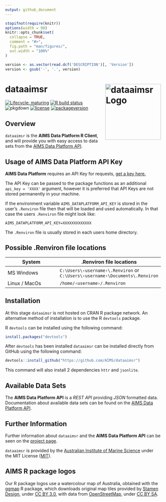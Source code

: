 ```yaml
---
output: github_document
---
```


<!-- README.md is generated from README.Rmd. Please edit that file -->

```r
stopifnot(require(knitr))
options(width = 90)
knitr::opts_chunk$set(
  collapse = TRUE,
  comment = "#>",
  fig.path = "man/figures/",
  out.width = "100%"
)
```

```r
version <- as.vector(read.dcf('DESCRIPTION')[, 'Version'])
version <- gsub('-', '.', version)
```

# dataaimsr <img src="man/figures/logo.png" width = 180 alt="dataaimsr Logo" align="right" />

<!-- badges: start -->
[![Lifecycle: maturing](https://img.shields.io/badge/lifecycle-maturing-blue.svg)](https://www.tidyverse.org/lifecycle/#maturing)
[![R build status](https://github.com/AIMS/dataaimsr/workflows/R-CMD-check/badge.svg)](https://github.com/AIMS/dataaimsr/actions)
![pkgdown](https://github.com/AIMS/dataaimsr/workflows/pkgdown/badge.svg)
[![license](https://img.shields.io/badge/license-MIT + file LICENSE-lightgrey.svg)](https://choosealicense.com/)
[![packageversion](https://img.shields.io/badge/Package%20version-`r version`-orange.svg)](commits/master)
<!-- badges: end -->

## Overview 

`dataaimsr` is the **AIMS Data Platform R Client**, and will provide you with easy access to data sets from the [AIMS Data Platform API](https://aims.github.io/data-platform).

## Usage of AIMS Data Platform API Key

**AIMS Data Platform** requires an API Key for requests, [get a key here.](https://aims.github.io/data-platform/key-request)

The API Key can be passed to the package functions as an additional `api_key = 'XXXX'` argument, however it is preferred that API Keys are not stored permanently in your machine.

If the environment variable `AIMS_DATAPLATFORM_API_KEY` is stored in the user's `.Renviron` file then that will be loaded and used automatically. In that case the users `.Renviron` file might look like:

```
AIMS_DATAPLATFORM_API_KEY=XXXXXXXXXXXXX
```

The `.Renviron` file is usually stored in each users home directory.

## Possible .Renviron file locations

System        | .Renviron file locations
--------------|-------------------------
MS Windows    | <code>C:&#92;Users&#92;&#8249;username&#8250;&#92;.Renviron</code>  or <code>C:&#92;Users&#92;&#8249;username&#8250;&#92;Documents&#92;.Renviron</code>
Linux / MacOs | <code>&#47;home&#47;&#8249;username&#8250;&#47;.Renviron</code>

## Installation

At this stage `dataaimsr` is not hosted on CRAN R package network.
An alternative method of installation is to use the R `devtools` package.

R `devtools` can be installed using the following command:

```r
install.packages("devtools")
```

After `devtools` has been installed `dataaimsr` can be installed directly from GitHub using the following command:

```r
devtools::install_github("https://github.com/AIMS/dataaimsr")
```

This command will also install 2 dependencies `httr` and `jsonlite`.

## Available Data Sets

The **AIMS Data Platform API** is a *REST API* providing *JSON* formatted data. Documentation about available data sets can be found on the [AIMS Data Platform API](https://aims.github.io/data-platform).

## Further Information

Further information about `dataaimsr` and the **AIMS Data Platform API** can be seen on the [project page](https://aims.github.io/dataaimsr).

`dataaimsr` is provided by the [Australian Institute of Marine Science](https://www.aims.gov.au) under the MIT License ([MIT](http://opensource.org/licenses/MIT)).

## AIMS R package logos

Our R package logos use a watercolour map of Australia, obtained with the [ggmap](https://cran.r-project.org/web/packages/ggmap/) R package, which downloads original map tiles provided by [Stamen Design](http://stamen.com), under [CC BY 3.0](http://creativecommons.org/licenses/by/3.0), with data from [OpenStreetMap](http://openstreetmap.org), under [CC BY SA](http://creativecommons.org/licenses/by-sa/3.0).
